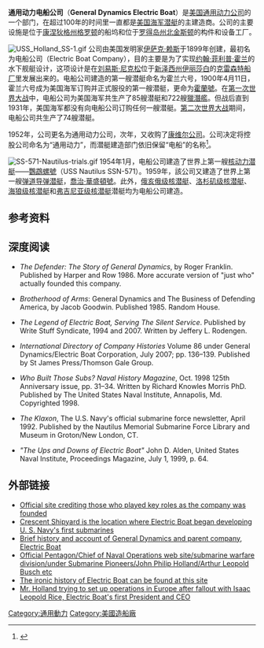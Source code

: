 {{Multiple issues|
{{Onesource|time=2022-05-13T07:21:28+00:00}}
{{Refimprove|time=2022-05-13T07:21:28+00:00}}
}}
{{noteTA
|1=zh-hant:潛艦;zh-hans:潜艇;zh-hk:潛艇
|2=zh-hant:獵潛艦;zh-hans:猎潜舰;zh-hk:獵潛艦
}}
'''通用动力电船公司'''（'''General Dynamics Electric Boat'''）是[[美国|美国]][[通用动力公司|通用动力公司]]的一个部门，在超过100年的时间里一直都是[[美国海军|美国海军]][[潜艇|潜艇]]的主建造商。公司的主要设施是位于[[康涅狄格州|康涅狄格州]][[格罗顿_(康涅狄格州)|格罗顿]]的船坞和位于[[罗得岛州|罗得岛州]][[北金斯顿_(罗得岛州)|北金斯顿]]的构件和设备工厂。

[[File:USS_Holland_SS-1.gif|thumb]]
公司由美国发明家[[伊萨克·赖斯|伊萨克·赖斯]]于1899年创建，最初名为电船公司（Electric Boat Company），目的主要是为了实现[[约翰·菲利普·霍兰|约翰·菲利普·霍兰]]的水下舰艇设计，这项设计是在[[刘易斯·尼克松_(设计师)|刘易斯·尼克松]]位于[[新泽西州|新泽西州]][[伊丽莎白_(新泽西州)|伊丽莎白]]的[[克雷森特船厂|克雷森特船厂]]里发展出来的。电船公司建造的第一艘潜艇命名为霍兰六号，1900年4月11日，霍兰六号成为美国海军订购并正式服役的第一艘潜艇，更命为[[霍蘭號（USS_Holland_(SS-1)|霍蘭號]]。在[[第一次世界大战|第一次世界大战]]中，电船公司为美国海军共生产了85艘潜艇和722艘[[獵潛艦|獵潛艦]]。但战后直到1931年，美国海军都没有向电船公司订购任何一艘潜艇。[[第二次世界大战|第二次世界大战]]期间，电船公司共生产了74艘潜艇。

1952年，公司更名为通用动力公司，次年，又收购了[[康维尔公司|康维尔公司]]。公司决定将控股公司命名为“通用动力”，而潜艇建造部门依旧保留“电船”的名称<ref name="cent_flt_gd">{{cite web | url=http://www.centennialofflight.gov/essay/Aerospace/generaldynamics/Aero35.htm | title=General Dynamics Corporation | work=U.S. Centennial of Flight Commission | accessdate=2006-03-31 | deadurl=yes | archiveurl=https://web.archive.org/web/20081112045623/http://www.centennialofflight.gov/essay/Aerospace/generaldynamics/Aero35.htm | archivedate=2008-11-12 }}</ref>。

[[File:SS-571-Nautilus-trials.gif|thumb]]
1954年1月，电船公司建造了世界上第一艘[[核动力潜艇|核动力潜艇]]——[[鹦鹉螺号潜艇_(SSN-571)|鸚鵡螺號]]（USS Nautilus SSN-571）。1959年，該公司又建造了世界上第一艘[[弹道导弹潜艇|弹道导弹潜艇]]，[[乔治·华盛顿号潜艇_(SSBN-598)|喬治·華盛頓號]]。此外，[[俄亥俄级潜艇|俄亥俄级核潜艇]]、[[洛杉矶级潜艇|洛杉矶级核潜艇]]、[[海狼级核潜艇|海狼级核潜艇]]和[[弗吉尼亚级核潜艇|弗吉尼亚级核潜艇]]潜艇均为电船公司建造。

==参考资料==
{{reflist}}

==深度阅读==
* ''The Defender: The Story of General Dynamics'', by Roger Franklin. Published by Harper and Row 1986. More accurate version of "just who" actually founded this company.

* ''Brotherhood of Arms'': General Dynamics and The Business of Defending America, by Jacob Goodwin. Published 1985. Random House.

* ''The Legend of Electric Boat, Serving The Silent Service''. Published by Write Stuff Syndicate, 1994 and 2007. Written by Jeffery L. Rodengen.

* ''International Directory of Company Histories''  Volume 86 under General Dynamics/Electric Boat Corporation, July 2007; pp. 136–139. Published by St James Press/Thomson Gale Group.

* ''Who Built Those Subs? Naval History Magazine'', Oct. 1998 125th Anniversary issue, pp. 31–34. Written by Richard Knowles Morris PhD. Published by The United States Naval Institute, Annapolis, Md. Copyrighted 1998.

*''The Klaxon'', The U.S. Navy's official submarine force newsletter, April 1992. Published by the Nautilus Memorial Submarine Force Library and Museum in Groton/New London, CT.

* ''"The Ups and Downs of Electric Boat"'' John D. Alden, United States Naval Institute, Proceedings Magazine, July 1, 1999, p. 64.

==外部链接==
* [http://www.gdeb.com Official site crediting those who played key roles as the company was founded] {{Wayback|url=http://www.gdeb.com/ |date=20210415035631 }}
* [http://www.globalsecurity.org/military/facility/crescent.htm Crescent Shipyard is the location where Electric Boat began developing U. S. Navy's first submarines] {{Wayback|url=http://www.globalsecurity.org/military/facility/crescent.htm |date=20201205114815 }}
* [http://www.corpwatch.org/article.php?list=type&type=12 Brief history and account of General Dynamics and parent company, Electric Boat] {{Wayback|url=http://www.corpwatch.org/article.php?list=type&type=12 |date=20180313001905 }}
* [http://www.navy.mil/navydata/cno/n87/history/pioneers.html Official Pentagon/Chief of Naval Operations web site/submarine warfare division/under Submarine Pioneers/John Philip Holland/Arthur Leopold Busch etc] {{Wayback|url=http://www.navy.mil/navydata/cno/n87/history/pioneers.html |date=20150126053113 }}
* [https://web.archive.org/web/20080807164125/http://www.dutchsubmarines.com/rd/r%26d_bill_of_complaint.htm The ironic history of Electric Boat can be found at this site]
* [http://www.dutchsubmarines.com/rd/r&d_jpholland.htm Mr. Holland trying to set up operations in Europe after fallout with Isaac Leopold Rice, Electric Boat's first President and CEO] {{Wayback|url=http://www.dutchsubmarines.com/rd/r%26d_jpholland.htm |date=20130601072031 }}

[[Category:通用動力|Category:通用動力]]
[[Category:美國造船廠|Category:美國造船廠]]